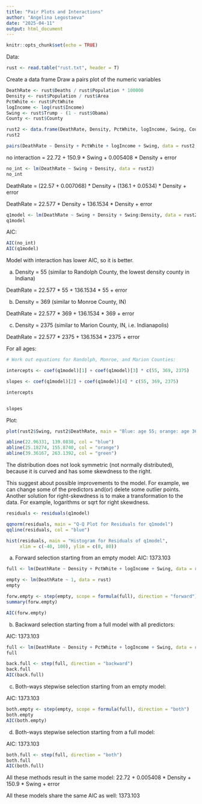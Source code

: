 ---
title: "Pair Plots and Interactions"
author: "Angelina Legostaeva"
date: "2025-04-11"
output: html_document
---

```{r setup, include=FALSE}
knitr::opts_chunk$set(echo = TRUE)
```

Data:
```{r}
rust <- read.table("rust.txt", header = T)
```

Create a data frame 
Draw a pairs plot of the numeric variables

```{r}
DeathRate <- rust$Deaths / rust$Population * 100000
Density <- rust$Population / rust$Area
PctWhite <- rust$PctWhite
logIncome <- log(rust$Income)
Swing <- rust$Trump - (1 - rust$Obama)
County <- rust$County

rust2 <- data.frame(DeathRate, Density, PctWhite, logIncome, Swing, County)
rust2
```


```{r}
pairs(DeathRate ~ Density + PctWhite + logIncome + Swing, data = rust2, pch = 16)
```

no interaction = 22.72 + 150.9 * Swing + 0.005408 * Density + error
```{r}
no_int <- lm(DeathRate ~ Swing + Density, data = rust2)
no_int
```

DeathRate = (22.57 + 0.007068) * Density + (136.1 + 0.0534) * Density + error

DeathRate = 22.577 * Density + 136.1534 * Density + error
```{r}
q1model <- lm(DeathRate ~ Swing + Density + Swing:Density, data = rust2)
q1model
```
AIC:
```{r}
AIC(no_int)
AIC(q1model)
```
Model with interaction has lower AIC, so it is better.


(a) Density = 55 (similar to Randolph County, the lowest density county in Indiana)

DeathRate = 22.577 * 55 + 136.1534 * 55 + error


(b) Density = 369 (similar to Monroe County, IN)

DeathRate = 22.577 * 369 + 136.1534 * 369 + error


(c) Density = 2375 (similar to Marion County, IN, i.e. Indianapolis)

DeathRate = 22.577 * 2375 + 136.1534 * 2375 + error


For all ages:
```{r}
# Work out equations for Randolph, Monroe, and Marion Counties:

intercepts <- coef(q1model)[1] + coef(q1model)[3] * c(55, 369, 2375)

slopes <- coef(q1model)[2] + coef(q1model)[4] * c(55, 369, 2375)

intercepts


slopes
```


Plot:
```{r}
plot(rust2$Swing, rust2$DeathRate, main = "Blue: age 55; orange: age 369; green: age 2375" )

abline(22.96331, 139.0838, col = "blue")
abline(25.18274, 155.8740, col = "orange")
abline(39.36167, 263.1392, col = "green")
```


####################################################################################

The distribution does not look symmetric (not normally distributed), 
because it is curved and has some skewdness to the right.

This suggest about possible improvements to the model. For example, 
we can change some of the predictors and(or) delete some outlier points.
Another solution for right-skewdness is to make a transformation
to the data. For example, logarithms or sqrt for right skewdness.

```{r}
residuals <- residuals(q1model)

qqnorm(residuals, main = "Q-Q Plot for Residuals for q1model")
qqline(residuals, col = "blue")

hist(residuals, main = "Histogram for Residuals of q1model", 
     xlim = c(-40, 100), ylim = c(0, 80))
```

####################################################################################


(a) Forward selection starting from an empty model:
AIC: 1373.103

```{r}
full <- lm(DeathRate ~ Density + PctWhite + logIncome + Swing, data = rust)

empty <- lm(DeathRate ~ 1, data = rust)
empty

forw.empty <- step(empty, scope = formula(full), direction = "forward")
summary(forw.empty)

AIC(forw.empty)
```
(b) Backward selection starting from a full model with all predictors:


AIC: 1373.103

```{r}
full <- lm(DeathRate ~ Density + PctWhite + logIncome + Swing, data = rust)
full

back.full <- step(full, direction = "backward")
back.full
AIC(back.full)
```


(c) Both-ways stepwise selection starting from an empty model:

AIC: 1373.103

```{r}
both.empty <- step(empty, scope = formula(full), direction = "both")
both.empty
AIC(both.empty)
```



(d) Both-ways stepwise selection starting from a full model:

AIC: 1373.103

```{r}
both.full <- step(full, direction = "both")
both.full
AIC(both.full)
```
All these methods result in the same model: 22.72 + 0.005408 * Density + 150.9 * Swing + error

All these models share the same AIC as well: 1373.103
 
